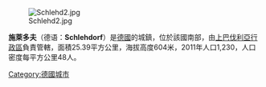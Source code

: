 [[Image:Schlehd2.jpg|right]]

'''施萊多夫'''（德语：'''Schlehdorf'''）是[[德國|德國]]的城鎮，位於該國南部，由[[上巴伐利亞行政區|上巴伐利亞行政區]]負責管轄，面積25.39平方公里，海拔高度604米，2011年人口1,230，人口密度每平方公里48人。

{{Germany-geo-stub}}
[[Category:德國城市|Category:德國城市]]
